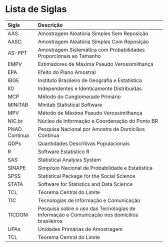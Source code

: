 # Lista de Siglas{-} 


-----------
Sigla            Descrição
---------------- -----------------------------------------------------------------------
AAS              Amostragem Aleatória Simples Sem Reposição

AASC             Amostragem Aleatória Simples Com Reposição

AS-PPT           Amostragem Sistemática com Probabilidades Proporcionais ao Tamanho 

EMPV             Estimadores de Máxima Pseudo Verossimilhança 

EPA              Efeito do Plano Amostral

IBGE             Instituto Brasileiro de Geografia e Estatística

IID              Independentes e Identicamente Distribuídas 

MCP              Método do Conglomerado Primário  

MINITAB          Minitab Statistical Software

MPV              Método de Máxima Pseudo Verossimilhança 

NIC.br           Núcleo de Informação e Coordenação do Ponto BR

PNAD Contínua    Pesquisa Nacional por Amostra de Domicílios Contínua 

QDPs             Quantidades Descritivas Populacionais 

R                Software Estatístico R 

SAS              Statistical Analysis System

SINAPE           Simpósio Nacional de Probabilidade e Estatística

SPSS             Statistical Package for the Social Science

STATA            Software for Statistics and Data Science 

TCL              Teorema Central do Limite 

TIC              Tecnologias de Informação e Comunicação

TICDOM           Pesquisa sobre o uso das Tecnologias de Informação e Comunicação nos domicílios brasileiros   

UPAs             Unidades Primárias de Amostragem 

TCL              Teorema Central do Limite 



-----------------------------------------------------------------------------------------------------------









